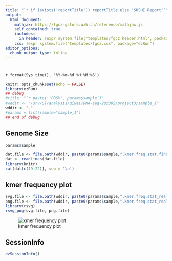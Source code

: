 ```yaml
---
title: "`r if (exists('reportTitle')) reportTitle else 'SUSHI Report'`"
output: 
  html_document:
    mathjax: https://fgcz-gstore.uzh.ch/reference/mathjax.js
    self_contained: true
    includes:
      in_header: !expr system.file("templates/fgcz_header.html", package="ezRun")
    css: !expr system.file("templates/fgcz.css", package="ezRun")
editor_options: 
  chunk_output_type: inline
---
```


# {.tabset}

`r format(Sys.time(), '%Y-%m-%d %H:%M:%S')`

```r
knitr::opts_chunk$set(echo = FALSE)
library(ezRun)
## debug
#title: "`r paste(:'PBSV', params$sample`)"
#wddir <- "/srv/GT/analysis/qiwei/DNA-seq-202305/project3/sample_1"
wddir <- "."
#params = list(sample="sample_1")
## end of debug
```

## Genome Size

```r
params$sample
```

```r
dat.file <- file.path(wddir, paste0(params$sample,".kmer.freq.stat.final.genomic.characters"))
dat <- readLines(dat.file)
library(knitr)
cat(dat[c(19:22)], sep = '\n')
```

## kmer frequency plot 

```r
svg.file <- file.path(wddir, paste0(params$sample,".kmer.freq.stat_real_theory_distribution.svg"))
png.file <- file.path(wddir, paste0(params$sample,".kmer.freq.stat_real_theory_distribution.png"))
library(rsvg)
rsvg_png(svg.file, png.file)
```

![kmer frequency plot](`r png.file`)

## SessionInfo
```r
ezSessionInfo()
```
